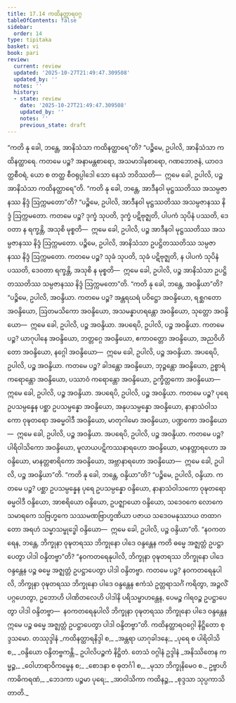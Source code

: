 ```yaml
---
title: 17.14 ကထိနတ္ထာရဝဂ္ဂ
tableOfContents: false
sidebar:
  order: 14
type: tipitaka
basket: vi
book: pari
review:
  current: review
  updated: '2025-10-27T21:49:47.309508'
  updated_by: ''
  notes: ''
  history:
  - state: review
    date: '2025-10-27T21:49:47.309508'
    updated_by: ''
    notes: ''
    previous_state: draft
---
```



<ReviewStatus review={frontmatter.review} showDetails={true} />

<HypothesisAnnotation frontmatter={frontmatter} />

<DynamicBreadcrumb />

<Division number="465" book="pari" e="ch" v="5" p="356">

<Paragraph number="2178" book="pari">
“ကတိ နု ခေါ, ဘန္တေ, အာနိသံသာ ကထိနတ္ထာရေ”တိ?
</Paragraph>

<Paragraph number="2179" book="pari">
“ပဉ္စိမေ, ဥပါလိ, အာနိသံသာ ကထိနတ္ထာရေ. ကတမေ ပဉ္စ? အနာမန္တစာရော, အသမာဒါနစာရော, ဂဏဘောဇနံ, ယာဝဒတ္ထစီဝရံ, ယော စ တတ္ထ စီဝရုပ္ပါဒေါ သော နေသံ ဘဝိဿတိ—  ဣမေ ခေါ, ဥပါလိ, ပဉ္စ အာနိသံသာ ကထိနတ္ထာရေ”တိ.
</Paragraph>

</Division>
<Division number="466" book="pari" e="ch" v="5" p="357">

<Paragraph number="2180" book="pari">
“ကတိ နု ခေါ, ဘန္တေ, အာဒီနဝါ မုဋ္ဌဿတိဿ အသမ္ပဇာနဿ နိဒ္ဒံ ဩက္ကမတော”တိ?
</Paragraph>

<Paragraph number="2181" book="pari">
“ပဉ္စိမေ, ဥပါလိ, အာဒီနဝါ မုဋ္ဌဿတိဿ အသမ္ပဇာနဿ နိဒ္ဒံ ဩက္ကမတော. ကတမေ ပဉ္စ? ဒုက္ခံ သုပတိ, ဒုက္ခံ ပဋိဗုဇ္ဈတိ, ပါပကံ သုပိနံ ပဿတိ, ဒေဝတာ န ရက္ခန္တိ, အသုစိ မုစ္စတိ—  ဣမေ ခေါ, ဥပါလိ, ပဉ္စ အာဒီနဝါ မုဋ္ဌဿတိဿ အသမ္ပဇာနဿ နိဒ္ဒံ ဩက္ကမတော.
</Paragraph>

<Paragraph number="2182" book="pari">
ပဉ္စိမေ, ဥပါလိ, အာနိသံသာ ဥပဋ္ဌိတဿတိဿ သမ္ပဇာနဿ နိဒ္ဒံ ဩက္ကမတော. ကတမေ ပဉ္စ? သုခံ သုပတိ, သုခံ ပဋိဗုဇ္ဈတိ, န ပါပကံ သုပိနံ ပဿတိ, ဒေဝတာ ရက္ခန္တိ, အသုစိ န မုစ္စတိ—  ဣမေ ခေါ, ဥပါလိ, ပဉ္စ အာနိသံသာ ဥပဋ္ဌိတဿတိဿ သမ္ပဇာနဿ နိဒ္ဒံ ဩက္ကမတော”တိ.
</Paragraph>

</Division>
<Division number="467" book="pari" e="ch" v="5" p="357">

<Paragraph number="2183" book="pari">
“ကတိ နု ခေါ, ဘန္တေ, အဝန္ဒိယာ”တိ?
</Paragraph>

<Paragraph number="2184" book="pari">
“ပဉ္စိမေ, ဥပါလိ, အဝန္ဒိယာ. ကတမေ ပဉ္စ? အန္တရဃရံ ပဝိဋ္ဌော အဝန္ဒိယော, ရစ္ဆဂတော အဝန္ဒိယော, ဩတမသိကော အဝန္ဒိယော, အသမန္နာဟရန္တော အဝန္ဒိယော, သုတ္တော အဝန္ဒိယော—  ဣမေ ခေါ, ဥပါလိ, ပဉ္စ အဝန္ဒိယာ.
</Paragraph>

<Paragraph number="2185" book="pari">
အပရေပိ, ဥပါလိ, ပဉ္စ အဝန္ဒိယာ. ကတမေ ပဉ္စ? ယာဂုပါနေ အဝန္ဒိယော, ဘတ္တဂ္ဂေ အဝန္ဒိယော, ဧကာဝတ္တော အဝန္ဒိယော, အညဝိဟိတော အဝန္ဒိယော, နဂ္ဂေါ အဝန္ဒိယော—  ဣမေ ခေါ, ဥပါလိ, ပဉ္စ အဝန္ဒိယာ.
</Paragraph>

<Paragraph number="2186" book="pari">
အပရေပိ, ဥပါလိ, ပဉ္စ အဝန္ဒိယာ. ကတမေ ပဉ္စ? ခါဒန္တော အဝန္ဒိယော, ဘုဉ္ဇန္တော အဝန္ဒိယော, ဥစ္စာရံ ကရောန္တော အဝန္ဒိယော, ပဿာဝံ ကရောန္တော အဝန္ဒိယော, ဥက္ခိတ္တကော အဝန္ဒိယော—  ဣမေ ခေါ, ဥပါလိ, ပဉ္စ အဝန္ဒိယာ.
</Paragraph>

<Paragraph number="2187" book="pari">
အပရေပိ, ဥပါလိ, ပဉ္စ အဝန္ဒိယာ. ကတမေ ပဉ္စ? ပုရေ ဥပသမ္ပန္နေန ပစ္ဆာ ဥပသမ္ပန္နော အဝန္ဒိယော, အနုပသမ္ပန္နော အဝန္ဒိယော, နာနာသံဝါသကော ဝုဍ္ဎတရော အဓမ္မဝါဒီ အဝန္ဒိယော, မာတုဂါမော အဝန္ဒိယော, ပဏ္ဍကော အဝန္ဒိယော—  ဣမေ ခေါ, ဥပါလိ, ပဉ္စ အဝန္ဒိယာ.
</Paragraph>

<Paragraph number="2188" book="pari">
အပရေပိ, ဥပါလိ, ပဉ္စ အဝန္ဒိယာ. ကတမေ ပဉ္စ? ပါရိဝါသိကော အဝန္ဒိယော, မူလာယပဋိကဿနာရဟော အဝန္ဒိယော, မာနတ္တာရဟော အဝန္ဒိယော, မာနတ္တစာရိကော အဝန္ဒိယော, အဗ္ဘာနာရဟော အဝန္ဒိယော—  ဣမေ ခေါ, ဥပါလိ, ပဉ္စ အဝန္ဒိယာ”တိ.
</Paragraph>

</Division>
<Division number="468" book="pari" e="ch" v="5" p="358">

<Paragraph number="2189" book="pari">
“ကတိ နု ခေါ, ဘန္တေ, ဝန္ဒိယာ”တိ?
</Paragraph>

<Paragraph number="2190" book="pari">
“ပဉ္စိမေ, ဥပါလိ, ဝန္ဒိယာ. ကတမေ ပဉ္စ? ပစ္ဆာ ဥပသမ္ပန္နေန ပုရေ ဥပသမ္ပန္နော ဝန္ဒိယော, နာနာသံဝါသကော ဝုဍ္ဎတရော ဓမ္မဝါဒီ ဝန္ဒိယော, အာစရိယော ဝန္ဒိယော, ဥပဇ္ဈာယော ဝန္ဒိယော, သဒေဝကေ လောကေ သမာရကေ သဗြဟ္မကေ သဿမဏဗြာဟ္မဏိယာ ပဇာယ သဒေဝမနုဿာယ တထာဂတော အရဟံ သမ္မာသမ္ဗုဒ္ဓေါ ဝန္ဒိယော—  ဣမေ ခေါ, ဥပါလိ, ပဉ္စ ဝန္ဒိယာ”တိ.
</Paragraph>

</Division>
<Division number="469" book="pari" e="ch" v="5" p="358">

<Paragraph number="2191" book="pari">
“နဝကတရေန, ဘန္တေ, ဘိက္ခုနာ ဝုဍ္ဎတရဿ ဘိက္ခုနော ပါဒေ ဝန္ဒန္တေန ကတိ ဓမ္မေ အဇ္ဈတ္တံ ဥပဋ္ဌာပေတွာ ပါဒါ ဝန္ဒိတဗ္ဗာ”တိ?
</Paragraph>

<Paragraph number="2192" book="pari">
“နဝကတရေနုပါလိ, ဘိက္ခုနာ ဝုဍ္ဎတရဿ ဘိက္ခုနော ပါဒေ ဝန္ဒန္တေန ပဉ္စ ဓမ္မေ အဇ္ဈတ္တံ ဥပဋ္ဌာပေတွာ ပါဒါ ဝန္ဒိတဗ္ဗာ. ကတမေ ပဉ္စ? နဝကတရေနုပါလိ, ဘိက္ခုနာ ဝုဍ္ဎတရဿ ဘိက္ခုနော ပါဒေ ဝန္ဒန္တေန ဧကံသံ ဥတ္တရာသင်္ဂံ ကရိတွာ, အဉ္ဇလိံ ပဂ္ဂဟေတွာ, ဥဘောဟိ ပါဏိတလေဟိ ပါဒါနိ ပရိသမ္ဗာဟန္တေန, ပေမဉ္စ ဂါရဝဉ္စ ဥပဋ္ဌာပေတွာ ပါဒါ ဝန္ဒိတဗ္ဗာ—  နဝကတရေနုပါလိ ဘိက္ခုနာ ဝုဍ္ဎတရဿ ဘိက္ခုနော ပါဒေ ဝန္ဒန္တေန ဣမေ ပဉ္စ ဓမ္မေ အဇ္ဈတ္တံ ဥပဋ္ဌာပေတွာ ပါဒါ ဝန္ဒိတဗ္ဗာ”တိ.

</Paragraph>
</Division>

<Paragraph number="2193" type="center" book="pari">
ကထိနတ္ထာရဝဂ္ဂေါ နိဋ္ဌိတော စုဒ္ဒသမော.



</Paragraph>

<Paragraph number="2194" type="center" book="pari">
တဿုဒ္ဒါနံ


</Paragraph>

<Paragraph number="2195" type="verses" book="pari">
_ကထိနတ္ထာရနိဒ္ဒါ စ,_  
_အန္တရာ ယာဂုခါဒနေ;_  
_ပုရေ စ ပါရိဝါသိ စ,_  
_ဝန္ဒိယော ဝန္ဒိတဗ္ဗကန္တိ._  


</Paragraph>

<Paragraph number="2196" type="center" book="pari">
ဥပါလိပဉ္စကံ နိဋ္ဌိတံ.



</Paragraph>

<Paragraph number="2197" type="center" book="pari">
တေသံ ဝဂ္ဂါနံ ဥဒ္ဒါနံ


</Paragraph>

<Paragraph number="2198" type="verses" book="pari">
_အနိဿိတေန ကမ္မဉ္စ,_  
_ဝေါဟာရာဝိကမ္မေန စ;_  
_စောဒနာ စ ဓုတင်္ဂါ စ,_  
_မုသာ ဘိက္ခုနိမေဝ စ._  

</Paragraph>

<Paragraph number="2199" type="verses" book="pari">
ဥဗ္ဗာဟိကာဓိကရဏံ,_  
_ဘေဒကာ ပဉ္စမာ ပုရေ;_  
_အာဝါသိကာ ကထိနဉ္စ,_  
_စုဒ္ဒသာ သုပ္ပကာသိတာတိ._
</Paragraph>